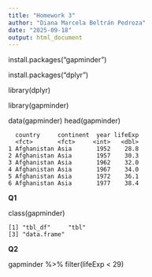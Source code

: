 ```yaml
---
title: "Homework 3"
author: "Diana Marcela Beltrán Pedroza"
date: "2025-09-18"
output: html_document
---
```


install.packages("gapminder")

install.packages("dplyr")

library(dplyr)

library(gapminder)

data(gapminder)
head(gapminder)

      country     continent  year lifeExp 
      <fct>       <fct>     <int>   <dbl> 
    1 Afghanistan Asia       1952    28.8 
    2 Afghanistan Asia       1957    30.3 
    3 Afghanistan Asia       1962    32.0 
    4 Afghanistan Asia       1967    34.0 
    5 Afghanistan Asia       1972    36.1 
    6 Afghanistan Asia       1977    38.4 
    
**Q1**

class(gapminder)

    [1] "tbl_df"     "tbl" 
    [3] "data.frame"
    

**Q2**

gapminder %>% 
  filter(lifeExp < 29)
  
  




